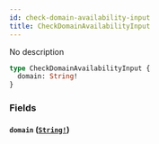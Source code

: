 ```yaml
---
id: check-domain-availability-input
title: CheckDomainAvailabilityInput
---
```


No description

```graphql
type CheckDomainAvailabilityInput {
  domain: String!
}
```

### Fields

#### `domain` ([`String!`](/docs/graphql/scalars/string))
